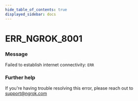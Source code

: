 ```yaml
---
hide_table_of_contents: true
displayed_sidebar: docs
---
```



# ERR_NGROK_8001

### Message

Failed to establish internet connectivity: `ERR`

<ErrorDetails error="err_ngrok_8001" />

### Further help

If you're having trouble resolving this error, please reach out to [support@ngrok.com](mailto:support@ngrok.com?subject=Help%20with%20ERR_NGROK_8001)
